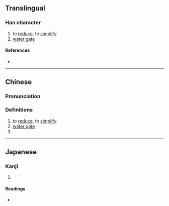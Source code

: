 {{character info/new}}
==Translingual==

===Han character===
{{Han char|rn=85|rad=水|as=09|sn=12|four=39162|canj=EFHU|ids=⿰氵省}}

# to [[reduce]], to [[simplify]]
# [[water gate]]

====References====
* {{Han ref|kx=0635.180|dkj=17795|dj=1043.030|hdz=31673.080|uh=6E3B|ud=28219|bh=D9FB|bd=55803}}

----

==Chinese==
{{zh-forms}}

===Pronunciation===
{{zh-pron
|m=shěng
|c=saang2,sing2
|mc=y
|oc=y
|ma=
|cat=v,n,pn
}}

===Definitions===
{{zh-hanzi}}

# to [[reduce]], to [[simplify]]
# [[water gate]]
# {{surname|lang=zh}}

----

==Japanese==

===Kanji===
{{ja-kanji|grade=|rs=水09}}

# {{defn|lang=ja|sort=水09}}

====Readings====
* {{ja-readings|on=[[せい]] (sei), [[しょう]] (shō)|kun=}}